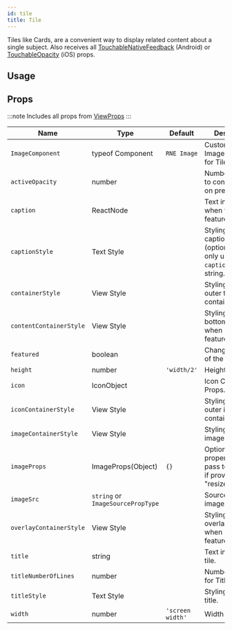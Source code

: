 ```yaml
---
id: tile
title: Tile
---
```



Tiles like Cards, are a convenient way to display related content about a single subject.
Also receives all [TouchableNativeFeedback](http://reactnative.dev/docs/touchablenativefeedback.html#props) (Android) or [TouchableOpacity](http://reactnative.dev/docs/touchableopacity.html#props) (iOS) props.

## Usage

<Usage />

## Props

:::note
Includes all props from [ViewProps](https://reactnative.dev/docs/view#props)
:::

<div class='table-responsive'>

| Name                    | Type                              | Default          | Description                                                                     |
| ----------------------- | --------------------------------- | ---------------- | ------------------------------------------------------------------------------- |
| `ImageComponent`        | typeof Component                  | `RNE Image`      | Custom ImageComponent for Tile.                                                 |
| `activeOpacity`         | number                            |                  | Number passed to control opacity on press.                                      |
| `caption`               | ReactNode                         |                  | Text inside the tilt when tile is featured.                                     |
| `captionStyle`          | Text Style                        |                  | Styling for the caption (optional); You only use this if `caption` is a string. |
| `containerStyle`        | View Style                        |                  | Styling for the outer tile container.                                           |
| `contentContainerStyle` | View Style                        |                  | Styling for bottom container when not featured tile.                            |
| `featured`              | boolean                           |                  | Changes the look of the tile.                                                   |
| `height`                | number                            | `'width/2'`      | Height for the tile.                                                            |
| `icon`                  | IconObject                        |                  | Icon Component Props.                                                           |
| `iconContainerStyle`    | View Style                        |                  | Styling for the outer icon container.                                           |
| `imageContainerStyle`   | View Style                        |                  | Styling for the image.                                                          |
| `imageProps`            | ImageProps(Object)                | `{}`             | Optional properties to pass to the image if provided e.g "resizeMode".          |
| `imageSrc`              | `string` or `ImageSourcePropType` |                  | Source for the image.                                                           |
| `overlayContainerStyle` | View Style                        |                  | Styling for the overlay container when using featured tile.                     |
| `title`                 | string                            |                  | Text inside the tile.                                                           |
| `titleNumberOfLines`    | number                            |                  | Number of lines for Title.                                                      |
| `titleStyle`            | Text Style                        |                  | Styling for the title.                                                          |
| `width`                 | number                            | `'screen width'` | Width for the tile.                                                             |

</div>
